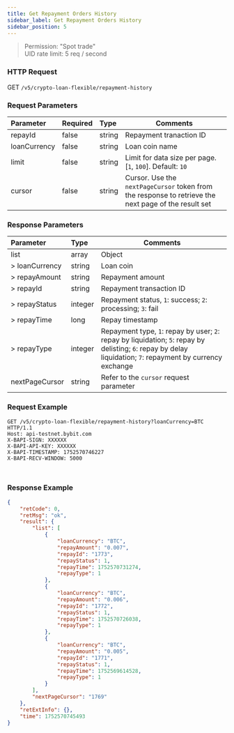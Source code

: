 ```yaml
---
title: Get Repayment Orders History
sidebar_label: Get Repayment Orders History
sidebar_position: 5
---
```

> Permission: "Spot trade"<br/>
> UID rate limit: 5 req / second

### HTTP Request
GET `/v5/crypto-loan-flexible/repayment-history`

### Request Parameters
| Parameter | Required | Type | Comments|
|:----- |:-------|:-----|------ |
|repayId|false|string|Repayment tranaction ID|
|loanCurrency|false|string|Loan coin name|
|limit |false |string |Limit for data size per page. [`1`, `100`]. Default: `10`|
|cursor |false |string |Cursor. Use the `nextPageCursor` token from the response to retrieve the next page of the result set|

### Response Parameters
| Parameter | Type | Comments|
|:----- |:-----|----- |
|list|array|Object|
|> loanCurrency|string |Loan coin|
|> repayAmount|string |Repayment amount|
|> repayId|string |Repayment transaction ID|
|> repayStatus|integer |Repayment status, `1`: success; `2`: processing; `3`: fail|
|> repayTime|long |Repay timestamp|
|> repayType|integer |Repayment type, `1`: repay by user; `2`: repay by liquidation; `5`: repay by delisting; `6`: repay by delay liquidation; `7`: repayment by currency exchange|
|nextPageCursor |string |Refer to the `cursor` request parameter |

### Request Example

<Tabs groupId="programming-languages">
<TabItem value="http" label="HTTP">

```http
GET /v5/crypto-loan-flexible/repayment-history?loanCurrency=BTC HTTP/1.1
Host: api-testnet.bybit.com
X-BAPI-SIGN: XXXXXX
X-BAPI-API-KEY: XXXXXX
X-BAPI-TIMESTAMP: 1752570746227
X-BAPI-RECV-WINDOW: 5000
```

</TabItem>
<TabItem value="python" label="Python">

```python

```

</TabItem>

<TabItem value="Node" label="Node.js">

```n4js

```

</TabItem>
</Tabs>

### Response Example

```json
{
    "retCode": 0,
    "retMsg": "ok",
    "result": {
        "list": [
            {
                "loanCurrency": "BTC",
                "repayAmount": "0.007",
                "repayId": "1773",
                "repayStatus": 1,
                "repayTime": 1752570731274,
                "repayType": 1
            },
            {
                "loanCurrency": "BTC",
                "repayAmount": "0.006",
                "repayId": "1772",
                "repayStatus": 1,
                "repayTime": 1752570726038,
                "repayType": 1
            },
            {
                "loanCurrency": "BTC",
                "repayAmount": "0.005",
                "repayId": "1771",
                "repayStatus": 1,
                "repayTime": 1752569614528,
                "repayType": 1
            }
        ],
        "nextPageCursor": "1769"
    },
    "retExtInfo": {},
    "time": 1752570745493
}
```
